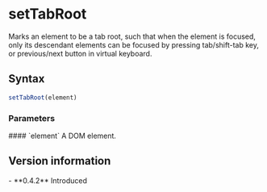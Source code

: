 <Module name="zeta-dom/dom" />

# setTabRoot

Marks an element to be a tab root, such that when the element is focused,
only its descendant elements can be focused by pressing tab/shift-tab key,
or previous/next button in virtual keyboard.

## Syntax

```javascript
setTabRoot(element)
```

<ImportHint
    name="setTabRoot"
    module="zeta-dom/dom"
    global="zeta.dom.setTabRoot"
/>

### Parameters

<dl>
    #### `element`
    A DOM element.

</dl>

## Version information

<VersionTimeline module="zeta-dom">
- **0.4.2** Introduced
</VersionTimeline>
